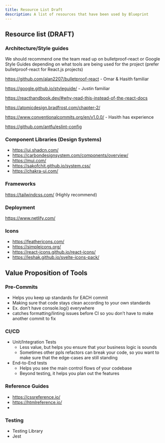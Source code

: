 ```yaml
---
title: Resource List Draft
description: A list of resources that have been used by Blueprint
---
```


## Resource list (DRAFT)

### Architecture/Style guides

We should recommend one the team read up on bulletproof-react or Google Style Guides depending on what tools are being used for the project (prefer bulletproof-react for React.js projects)

https://github.com/alan2207/bulletproof-react - Omar & Hasith familiar

https://google.github.io/styleguide/ - Justin familiar

https://reacthandbook.dev/#why-read-this-instead-of-the-react-docs

https://atomicdesign.bradfrost.com/chapter-2/

https://www.conventionalcommits.org/en/v1.0.0/ - Hasith has experience

https://github.com/antfu/eslint-config

### Component Libraries (Design Systems)

- https://ui.shadcn.com/
- https://carbondesignsystem.com/components/overview/
- https://mui.com/
- https://sakofchit.github.io/system.css/
- https://chakra-ui.com/

### Frameworks

https://tailwindcss.com/ (Highly recommend)

### Deployment

https://www.netlify.com/

### Icons

- https://feathericons.com/
- https://simpleicons.org/
- https://react-icons.github.io/react-icons/
- https://leshak.github.io/svelte-icons-pack/

## Value Proposition of Tools

### Pre-Commits

- Helps you keep up standards for EACH commit
- Making sure that code stays clean according to your own standards
- Ex. don’t have console.log() everywhere
- catches formatting/linting issues before CI so you don’t have to make another commit to fix

### CI/CD

- Unit/Integration Tests
  - Less value, but helps you ensure that your business logic is sounds
  - Sometimes other ppls refactors can break your code, so you want to make sure that the edge-cases are still standing
- End-to-End tests
  - Helps you see the main control flows of your codebase
  - Beyond testing, it helps you plan out the features

### Reference Guides

- https://cssreference.io/
- https://htmlreference.io/
-

### Testing

- Testing Library
- Jest
